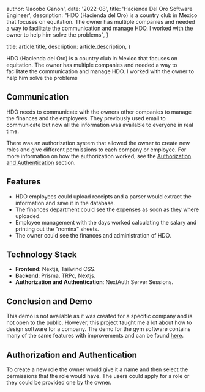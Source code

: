 
  author: 'Jacobo Ganon',
  date: '2022-08',
  title: 'Hacienda Del Oro Software Engineer',
  description:
    "HDO (Hacienda del Oro) is a country club in Mexico that focuses on equitation. The owner has multiple companies and needed a way to facilitate the communication and manage HDO. I worked with the owner to help him solve the problems",
}

  title: article.title,
  description: article.description,
}


HDO (Hacienda del Oro) is a country club in Mexico that focuses on equitation.
The owner has multiple companies and needed a way to facilitate the communication and manage HDO.
I worked with the owner to help him solve the problems

## Communication

HDO needs to communicate with the owners other companies to manage the finances and the employees.
They previously used email to communicate but now all the information was available to everyone in real time.

There was an authorization system that allowed the owner to create new roles and give different permissions to each company or employee.
For more information on how the authorization worked, see the [Authorization and Authentication](#authorization) section.

## Features

- HDO employees could upload receipts and a parser would extract the information and save it in the database.
- The finances department could see the expenses as soon as they where uploaded.
- Employee management with the days worked calculating the salary and printing out the "nomina" sheets.
- The owner could see the finances and administration of HDO.

## Technology Stack

- **Frontend**: Nextjs, Tailwind CSS.
- **Backend**: Prisma, TRPc, Nextjs.
- **Authorization and Authentication**: NextAuth Server Sessions.

## Conclusion and Demo

This demo is not available as it was created for a specific company and is not open to the public.
However, this project taught me a lot about how to design software for a company. The demo for the gym software
contains many of the same features with improvements and can be found [here](/articles/Caliza).

## Authorization and Authentication

<a id="authorization"></a>

To create a new role the owner would give it a name and then select the permissions that the role would have.
The users could apply for a role or they could be provided one by the owner.
